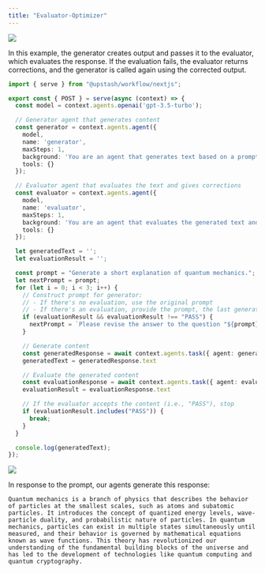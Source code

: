 ```yaml
---
title: "Evaluator-Optimizer"
---
```


<img src="/img/workflow/agents/diagram/evaluator-diagram.png" />

In this example, the generator creates output and passes it to the evaluator, which evaluates the response. If the evaluation fails, the evaluator returns corrections, and the generator is called again using the corrected output.

```ts
import { serve } from "@upstash/workflow/nextjs";

export const { POST } = serve(async (context) => {
  const model = context.agents.openai('gpt-3.5-turbo');

  // Generator agent that generates content
  const generator = context.agents.agent({
    model,
    name: 'generator',
    maxSteps: 1,
    background: 'You are an agent that generates text based on a prompt.',
    tools: {}
  });

  // Evaluator agent that evaluates the text and gives corrections
  const evaluator = context.agents.agent({
    model,
    name: 'evaluator',
    maxSteps: 1,
    background: 'You are an agent that evaluates the generated text and provides corrections if needed.',
    tools: {}
  });

  let generatedText = '';
  let evaluationResult = '';

  const prompt = "Generate a short explanation of quantum mechanics.";
  let nextPrompt = prompt;
  for (let i = 0; i < 3; i++) {
    // Construct prompt for generator: 
    // - If there's no evaluation, use the original prompt
    // - If there's an evaluation, provide the prompt, the last generated text, and the evaluator's feedback
    if (evaluationResult && evaluationResult !== "PASS") {
      nextPrompt = `Please revise the answer to the question "${prompt}". Previous answer was: "${generatedText}", which received this feedback: "${evaluationResult}".`;
    }

    // Generate content
    const generatedResponse = await context.agents.task({ agent: generator, prompt: nextPrompt }).run();
    generatedText = generatedResponse.text

    // Evaluate the generated content
    const evaluationResponse = await context.agents.task({ agent: evaluator, prompt: `Evaluate and provide feedback for the following text: ${generatedText}` }).run();
    evaluationResult = evaluationResponse.text

    // If the evaluator accepts the content (i.e., "PASS"), stop
    if (evaluationResult.includes("PASS")) {
      break;
    }
  }

  console.log(generatedText);
});
```

<img src="/img/workflow/agents/logs/logs-evaluator.png" />

In response to the prompt, our agents generate this response:

```
Quantum mechanics is a branch of physics that describes the behavior of particles at the smallest scales, such as atoms and subatomic particles. It introduces the concept of quantized energy levels, wave-particle duality, and probabilistic nature of particles. In quantum mechanics, particles can exist in multiple states simultaneously until measured, and their behavior is governed by mathematical equations known as wave functions. This theory has revolutionized our understanding of the fundamental building blocks of the universe and has led to the development of technologies like quantum computing and quantum cryptography.
```
